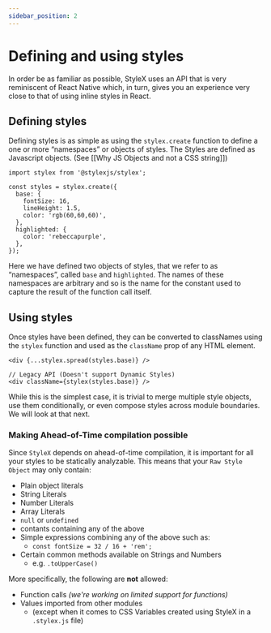 ```yaml
---
sidebar_position: 2
---
```


# Defining and using styles

In order be as familiar as possible, StyleX uses an API that is very reminiscent
of React Native which, in turn, gives you an experience very close to that of
using inline styles in React.

## Defining styles

Defining styles is as simple as using the `stylex.create` function to define a
one or more “namespaces” or objects of styles. The Styles are defined as
Javascript objects. (See [[Why JS Objects and not a CSS string]])

```tsx
import stylex from '@stylexjs/stylex';

const styles = stylex.create({
  base: {
    fontSize: 16,
    lineHeight: 1.5,
    color: 'rgb(60,60,60)',
  },
  highlighted: {
    color: 'rebeccapurple',
  },
});
```

Here we have defined two objects of styles, that we refer to as “namespaces”,
called `base` and `highlighted`. The names of these namespaces are arbitrary and
so is the name for the constant used to capture the result of the function call
itself.

## Using styles

Once styles have been defined, they can be converted to classNames using the
`stylex` function and used as the `className` prop of any HTML element.

```tsx
<div {...stylex.spread(styles.base)} />

// Legacy API (Doesn't support Dynamic Styles)
<div className={stylex(styles.base)} />
```

While this is the simplest case, it is trivial to merge multiple style objects,
use them conditionally, or even compose styles across module boundaries. We will
look at that next.

### Making Ahead-of-Time compilation possible

Since `StyleX` depends on ahead-of-time compilation, it is important for all
your styles to be statically analyzable. This means that your `Raw Style Object`
may only contain:

- Plain object literals
- String Literals
- Number Literals
- Array Literals
- `null` or `undefined`
- contants containing any of the above
- Simple expressions combining any of the above such as:
  - `const fontSize = 32 / 16 + 'rem';`
- Certain common methods available on Strings and Numbers
  - e.g. `.toUpperCase()`

More specifically, the following are **not** allowed:

- Function calls _(we're working on limited support for functions)_
- Values imported from other modules
  - (except when it comes to CSS Variables created using StyleX in a
    `.stylex.js` file)
